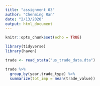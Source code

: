 ```yaml
---
title: "assignment 03"
author: "Chenming Ran"
date: "2/13/2020"
output: html_document
---
```


```r
knitr::opts_chunk$set(echo = TRUE)
```

```r
library(tidyverse)
library(haven)
```

```r
trade <- read_stata("us_trade_data.dta")
```

```r
trade %>%
  group_by(year,trade_type) %>%
  summarize(tot_imp = mean(trade_value)) 
```


